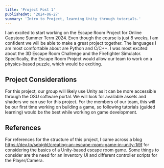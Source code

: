 ```yaml
---
title: 'Project Post 1'
publishedAt: '2024-06-27'
summary: 'Intro to Project, learning Unity through tutorials.'
---
```


I am excited to start working on the Escape Room Project for Online Capstone Summer Term 2024. Even though the course is just 8 weeks, I am confident we will be able to make a great project together. The languages I am most comfortable about are Python and C/C++. I was most excited about the 3D Escape Room Challenge and the Firefighter Simulator. Specifically, the Escape Room Project would allow our team to work on a physics-based puzzle, which would be exciting. 

## Project Considerations

For this project, our group will likely use Unity as it can be more accessible through the OSU software portal. We will look for available assets and shaders we can use for this project. For the members of our team, this will be our first time working on building a game, so following tutorials (guided learning) would be the best while working on game development. 

## References

For references for the structure of this project, I came across a blog https://dev.to/sebight/creating-an-escape-room-game-in-unity-1i9f for considering the basics of a Unity-based escape room game. Some things to consider are the need for an Inventory UI and different controller scripts for the Player/Camera.

